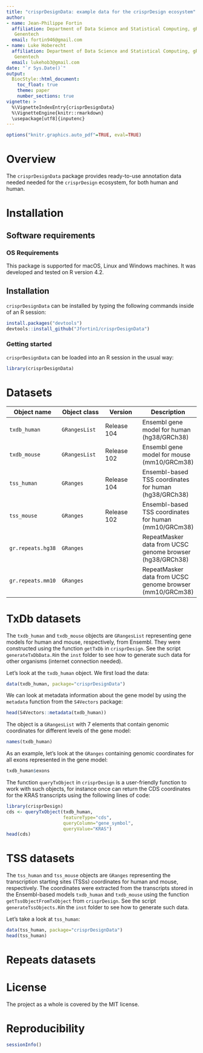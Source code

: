 ```yaml
---
title: "crisprDesignData: example data for the crisprDesign ecosystem"
author: 
- name: Jean-Philippe Fortin
  affiliation: Department of Data Science and Statistical Computing, gRED,
   Genentech
  email: fortin946@gmail.com
- name: Luke Hoberecht
  affiliation: Department of Data Science and Statistical Computing, gRED,
   Genentech
  email: lukehob3@gmail.com
date: "`r Sys.Date()`"
output: 
  BiocStyle::html_document:
    toc_float: true
    theme: paper
    number_sections: true
vignette: >
  %\VignetteIndexEntry{crisprDesignData}
  %\VignetteEngine{knitr::rmarkdown}
  \usepackage[utf8]{inputenc}
---
```


```r
options("knitr.graphics.auto_pdf"=TRUE, eval=TRUE)
```

# Overview

The `crisprDesignData` package provides ready-to-use 
annotation data needed needed for the `crisprDesign` ecosystem, 
for both human and human.

# Installation

## Software requirements

### OS Requirements

This package is supported for macOS, Linux and Windows machines.
It was developed and tested on R version 4.2.

## Installation

`crisprDesignData` can be installed by typing the
following commands inside of an R session:

```r
install.packages("devtools")
devtools::install_github("Jfortin1/crisprDesignData")
```


### Getting started

`crisprDesignData` can be loaded into an R session in the usual way:

```r
library(crisprDesignData)
```

# Datasets


|  Object name | Object class | Version | Description |
|----------- | ----------- | ----------- |----------- | 
| `txdb_human`  | `GRangesList`   | Release 104 | Ensembl gene model for human (hg38/GRCh38) |
| `txdb_mouse`  | `GRangesList`   | Release 102 | Ensembl gene model for mouse (mm10/GRCm38) |
| `tss_human`   | `GRanges`       | Release 104 | Ensembl-based TSS coordinates for human (hg38/GRCh38) |
| `tss_mouse`   | `GRanges`       | Release 102 | Ensembl-based TSS coordinates for human (mm10/GRCm38) |
| `gr.repeats.hg38`   | `GRanges` |             | RepeatMasker data from UCSC genome browser (hg38/GRCh38) |
| `gr.repeats.mm10`   | `GRanges` |             | RepeatMasker data from UCSC genome browser (mm10/GRCm38) |



# TxDb datasets

The `txdb_human` and `txdb_mouse` objects are `GRangesList` representing
gene models for human and mouse, respectively, from Ensembl. They were
constructed using the function `getTxDb` in `crisprDesign`. See the script 
`generateTxDbData.R`in the `inst` folder to see how to generate such data
for other organisms (internet connection needed). 

Let's look at the `txdb_human` object. We first load the data:

```r
data(txdb_human, package="crisprDesignData")
```

We can look at metadata information about the gene model by using the
`metadata` function from the `S4Vectors` package:

```r
head(S4Vectors::metadata(txdb_human))
```

The object is a `GRangesList` with 7 elements that contain genomic coordinates
for different levels of the gene model: 

```r
names(txdb_human)
```

As an example, let's look at the `GRanges` containing genomic coordinates for
all exons represented in the gene model:

```r
txdb_human$exons
```

The function `queryTxObject` in `crisprDesign` is a user-friendly function
to work with such objects, for instance once can return the CDS coordinates
for the KRAS transcripts using the following lines of code:


```r
library(crisprDesign)
cds <- queryTxObject(txdb_human,
                     featureType="cds",
                     queryColumn="gene_symbol",
                     queryValue="KRAS")
head(cds)
```


# TSS datasets

The `tss_human` and `tss_mouse` objects are `GRanges` representing
the transcription starting sites (TSSs) coordinates for human and mouse, 
respectively. The coordinates were extracted from the transcripts stored in
the Ensembl-based models `txdb_human` and `txdb_mouse` using the function
`getTssObjectFromTxObject` from `crisprDesign`. See the script 
`generateTssObjects.R`in the `inst` folder to see how to generate such data.

Let's take a look at `tss_human`:

```r
data(tss_human, package="crisprDesignData")
head(tss_human)
```



# Repeats datasets

# License

The project as a whole is covered by the MIT license. 

# Reproducibility

```r
sessionInfo()
```




